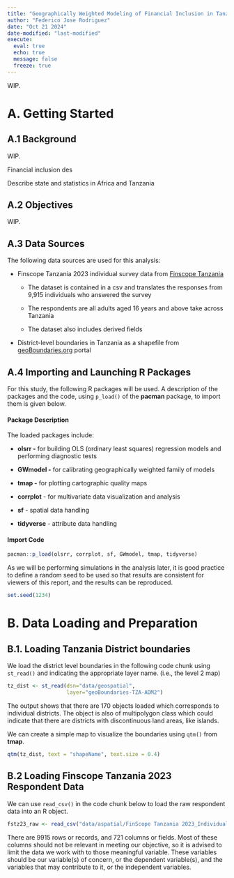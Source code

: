 ```yaml
---
title: "Geographically Weighted Modeling of Financial Inclusion in Tanzania"
author: "Federico Jose Rodriguez"
date: "Oct 21 2024"
date-modified: "last-modified"
execute: 
  eval: true
  echo: true
  message: false
  freeze: true
---
```


WIP.

# A. Getting Started

## A.1 Background

WIP.

Financial inclusion des

Describe state and statistics in Africa and Tanzania

## A.2 Objectives

WIP.

## A.3 Data Sources

The following data sources are used for this analysis:

-   Finscope Tanzania 2023 individual survey data from [Finscope Tanzania](https://www.fsdt.or.tz/finscope/)

    -   The dataset is contained in a csv and translates the responses from 9,915 individuals who answered the survey

    -   The respondents are all adults aged 16 years and above take across Tanzania

    -   The dataset also includes derived fields

-   District-level boundaries in Tanzania as a shapefile from [geoBoundaries.org](https://www.geoboundaries.org/) portal

## A.4 Importing and Launching R Packages

For this study, the following R packages will be used. A description of the packages and the code, using `p_load()` of the **pacman** package, to import them is given below.

::: panel-tabset
#### Package Description

The loaded packages include:

-   **olsrr -** for building OLS (ordinary least squares) regression models and performing diagnostic tests

-   **GWmodel -** for calibrating geographically weighted family of models

-   **tmap -** for plotting cartographic quality maps

-   **corrplot** - for multivariate data visualization and analysis

-   **sf** - spatial data handling

-   **tidyverse** - attribute data handling

#### Import Code

```r
pacman::p_load(olsrr, corrplot, sf, GWmodel, tmap, tidyverse)
```
:::

As we will be performing simulations in the analysis later, it is good practice to define a random seed to be used so that results are consistent for viewers of this report, and the results can be reproduced.

```r
set.seed(1234)
```

# B. Data Loading and Preparation

## B.1. Loading Tanzania District boundaries

We load the district level boundaries in the following code chunk using `st_read()` and indicating the appropriate layer name. (i.e., the level 2 map)

```r
tz_dist <- st_read(dsn="data/geospatial", 
                   layer="geoBoundaries-TZA-ADM2")
```

The output shows that there are 170 objects loaded which corresponds to individual districts. The object is also of multipolygon class which could indicate that there are districts with discontinuous land areas, like islands.

We can create a simple map to visualize the boundaries using `qtm()` from **tmap**.

```r
qtm(tz_dist, text = "shapeName", text.size = 0.4)
```

## B.2 Loading Finscope Tanzania 2023 Respondent Data

We can use `read_csv()` in the code chunk below to load the raw respondent data into an R object.

```r
fstz23_raw <- read_csv("data/aspatial/FinScope Tanzania 2023_Individual Main Data_FINAL.csv")
```

There are 9915 rows or records, and 721 columns or fields. Most of these columns should not be relevant in meeting our objective, so it is advised to limit the data we work with to those meaningful variable. These variables should be our variable(s) of concern, or the dependent variable(s), and the variables that may contribute to it, or the independent variables.
